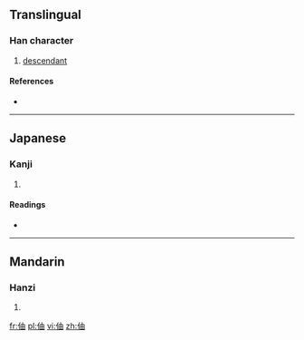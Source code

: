 ==Translingual==

===Han character===
{{Han char|rn=9|rad=人|as=05|sn=7|four=|canj=人中田 (OLW)|ids=⿰[[亻]][[由]]}}

# [[descendant]]

====References====
* {{Han ref|kx=0097.040|dkj=00479|dj=0205.110|hdz=10133.040|uh=4F37|ud=20279}}

----

==Japanese==

===Kanji===
{{ja-kanji|grade=|rs=人05}}

# {{defn|lang=ja|sort=人05}}

====Readings====
* {{ja-readings|on=[[ちゅう]] (chū)|kun=[[よつぎ]] (yotsugi)}}

----

==Mandarin==

===Hanzi===
{{cmn-hanzi|pin=[[zhòu]] ([[zhou4]])|wg=chou<sup>4</sup>}}

# {{defn|lang=cmn|sort=人05}}

[[fr:伷]]
[[pl:伷]]
[[vi:伷]]
[[zh:伷]]